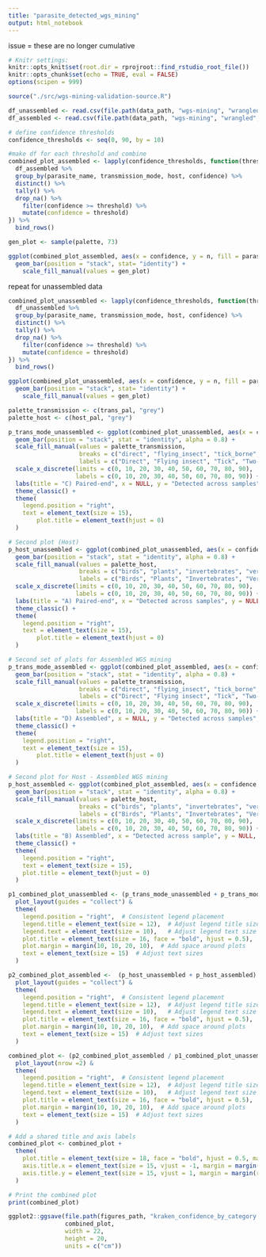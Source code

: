 ```yaml
---
title: "parasite_detected_wgs_mining"
output: html_notebook
---
```


issue = these are no longer cumulative

```r
# Knitr settings: 
knitr::opts_knit$set(root.dir = rprojroot::find_rstudio_root_file())
knitr::opts_chunk$set(echo = TRUE, eval = FALSE)
options(scipen = 999)
```

```r
source("./src/wgs-mining-validation-source.R")
```

```r
df_unassembled <- read.csv(file.path(data_path, "wgs-mining", "wrangled", "df_unassembled_wgs_mining.csv"))
df_assembled <- read.csv(file.path(data_path, "wgs-mining", "wrangled", "df_assembled_wgs_mining.csv"))
```

```r
# define confidence thresholds 
confidence_thresholds <- seq(0, 90, by = 10) 

#make df for each threshold and combine
combined_plot_assembled <- lapply(confidence_thresholds, function(threshold) {
  df_assembled %>% 
  group_by(parasite_name, transmission_mode, host, confidence) %>% 
  distinct() %>%
  tally() %>%
  drop_na() %>%
    filter(confidence >= threshold) %>%  
    mutate(confidence = threshold)    
}) %>%
  bind_rows() 

```


```r
gen_plot <- sample(palette, 73)

ggplot(combined_plot_assembled, aes(x = confidence, y = n, fill = parasite_name)) + 
  geom_bar(position = "stack", stat= "identity") +
    scale_fill_manual(values = gen_plot)
```
repeat for unassembled data
```r
combined_plot_unassembled <- lapply(confidence_thresholds, function(threshold) {
  df_unassembled %>% 
  group_by(parasite_name, transmission_mode, host, confidence) %>% 
  distinct() %>%
  tally() %>%
  drop_na() %>%
    filter(confidence >= threshold) %>%  
    mutate(confidence = threshold)    
}) %>%
  bind_rows() 
```

```r
ggplot(combined_plot_unassembled, aes(x = confidence, y = n, fill = parasite_name)) + 
  geom_bar(position = "stack", stat= "identity") +
    scale_fill_manual(values = gen_plot)
```


```r
palette_transmission <- c(trans_pal, "grey")
palette_host <- c(host_pal, "grey")
```

```r
p_trans_mode_unassembled <- ggplot(combined_plot_unassembled, aes(x = confidence, y = n, fill = transmission_mode)) + 
  geom_bar(position = "stack", stat = "identity", alpha = 0.8) +
  scale_fill_manual(values = palette_transmission, 
                    breaks = c("direct", "flying_insect", "tick_borne", "two_host", "unknown"), 
                    labels = c("Direct", "Flying insect", "Tick", "Two-host", "Unknown")) +
  scale_x_discrete(limits = c(0, 10, 20, 30, 40, 50, 60, 70, 80, 90), 
                   labels = c(0, 10, 20, 30, 40, 50, 60, 70, 80, 90)) +
  labs(title = "C) Paired-end", x = NULL, y = "Detected across samples", fill = "Transmission mode") +
  theme_classic() +
  theme(
    legend.position = "right", 
    text = element_text(size = 15),
        plot.title = element_text(hjust = 0)
  )

# Second plot (Host)
p_host_unassembled <- ggplot(combined_plot_unassembled, aes(x = confidence, y = n, fill = host)) + 
  geom_bar(position = "stack", stat = "identity", alpha = 0.8) +
  scale_fill_manual(values = palette_host, 
                    breaks = c("birds", "plants", "invertebrates", "vertebrates", "unknown"), 
                    labels = c("Birds", "Plants", "Invertebrates", "Vertebrates", "Unknown")) +
  scale_x_discrete(limits = c(0, 10, 20, 30, 40, 50, 60, 70, 80, 90), 
                   labels = c(0, 10, 20, 30, 40, 50, 60, 70, 80, 90)) +
  labs(title = "A) Paired-end", x = "Detected across samples", y = NULL, fill = "Recorded host") +
  theme_classic() +
  theme(
    legend.position = "right", 
    text = element_text(size = 15),
        plot.title = element_text(hjust = 0)
  )

# Second set of plots for Assembled WGS mining
p_trans_mode_assembled <- ggplot(combined_plot_assembled, aes(x = confidence, y = n, fill = transmission_mode)) + 
  geom_bar(position = "stack", stat = "identity", alpha = 0.8) +
  scale_fill_manual(values = palette_transmission, 
                    breaks = c("direct", "flying_insect", "tick_borne", "two_host", "unknown"), 
                    labels = c("Direct", "Flying insect", "Tick", "Two-host", "Unknown")) +
  scale_x_discrete(limits = c(0, 10, 20, 30, 40, 50, 60, 70, 80, 90), 
                   labels = c(0, 10, 20, 30, 40, 50, 60, 70, 80, 90)) +
  labs(title = "D) Assembled", x = NULL, y = "Detected across samples", fill = "Transmission mode") +
  theme_classic() +
  theme(
    legend.position = "right", 
    text = element_text(size = 15),
        plot.title = element_text(hjust = 0)
  )

# Second plot for Host - Assembled WGS mining
p_host_assembled <- ggplot(combined_plot_assembled, aes(x = confidence, y = n, fill = host)) + 
  geom_bar(position = "stack", stat = "identity", alpha = 0.8) +
  scale_fill_manual(values = palette_host, 
                    breaks = c("birds", "plants", "invertebrates", "vertebrates", "unknown"), 
                    labels = c("Birds", "Plants", "Invertebrates", "Vertebrates", "Unknown")) +
  scale_x_discrete(limits = c(0, 10, 20, 30, 40, 50, 60, 70, 80, 90), 
                   labels = c(0, 10, 20, 30, 40, 50, 60, 70, 80, 90)) +
  labs(title = "B) Assembled", x = "Detected across sample", y = NULL, fill = "Recorded host") +
  theme_classic() +
  theme(
    legend.position = "right", 
    text = element_text(size = 15),
    plot.title = element_text(hjust = 0)
  )

p1_combined_plot_unassembled <- (p_trans_mode_unassembled + p_trans_mode_assembled) + 
  plot_layout(guides = "collect") & 
  theme(
    legend.position = "right",  # Consistent legend placement
    legend.title = element_text(size = 12),  # Adjust legend title size
    legend.text = element_text(size = 10),   # Adjust legend text size
    plot.title = element_text(size = 16, face = "bold", hjust = 0.5),  # Center plot titles
    plot.margin = margin(10, 10, 20, 10),  # Add space around plots
    text = element_text(size = 15)  # Adjust text sizes
  )

p2_combined_plot_assembled <-  (p_host_unassembled + p_host_assembled) + 
  plot_layout(guides = "collect") & 
  theme(
    legend.position = "right",  # Consistent legend placement
    legend.title = element_text(size = 12),  # Adjust legend title size
    legend.text = element_text(size = 10),   # Adjust legend text size
    plot.title = element_text(size = 16, face = "bold", hjust = 0.5),  # Center plot titles
    plot.margin = margin(10, 10, 20, 10),  # Add space around plots
    text = element_text(size = 15)  # Adjust text sizes
  )

combined_plot <- (p2_combined_plot_assembled / p1_combined_plot_unassembled) +
  plot_layout(nrow =2) & 
  theme(
    legend.position = "right",  # Consistent legend placement
    legend.title = element_text(size = 12),  # Adjust legend title size
    legend.text = element_text(size = 10),   # Adjust legend text size
    plot.title = element_text(size = 16, face = "bold", hjust = 0.5),  # Center plot titles
    plot.margin = margin(10, 10, 20, 10),  # Add space around plots
    text = element_text(size = 15)  # Adjust text sizes
  )

# Add a shared title and axis labels
combined_plot <- combined_plot + 
  theme(
    plot.title = element_text(size = 18, face = "bold", hjust = 0.5, margin = margin(b = 10)),  # Add space below title
    axis.title.x = element_text(size = 15, vjust = -1, margin = margin(t = 10)),  # Add space for x-axis
    axis.title.y = element_text(size = 15, vjust = 1, margin = margin(r = 10))  # Add space for y-axis
  )

# Print the combined plot
print(combined_plot)
```


```r
ggplot2::ggsave(file.path(figures_path, "kraken_confidence_by_category.png"), 
                combined_plot,
                width = 22,
                height = 20,
                units = c("cm"))

```


